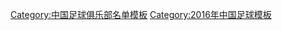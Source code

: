 {{Football squad with groups
|name=2016年中甲分类名单上海申鑫
|bgcolor=#FFDD00
|bordercolor=#0040FF
|textcolor=#0040FF
|title=[[上海申鑫足球俱乐部|<span style="color:#0040FF">上海申鑫</span>]] — [[2016年中国足球甲级联赛|<span style="color:#0040FF">2016年</span>]][[中国足球甲级联赛|<span style="color:#0040FF">中甲联赛第 10 名</span>]]
|group1=全年参赛球员
|list1=<div>
{{Football squad2 player|no=1|name=[[张一诺]]}}
{{Football squad2 player|no=2|name=[[胡鸣飞]]}}
{{Football squad2 player|no=3|name=[[赵作峻]]}}
{{Football squad2 player|no=4|name=[[张毅峰]]}}
{{Football squad2 player|no=5|name=[[姜嘉俊]]}}
{{Football squad2 player|no=6|name=[[顾斌]]}}
{{Football squad2 player|no=8|name=[[刘亦超]]}}
{{Football squad2 player|no=9|name=[[季俊]]}}
{{Football squad2 player|no=10|name={{flagicon|BRA}} {{link-en|比罗比罗|Biro-Biro (footballer, born 1994)|-{zh-hans:比罗比罗;zh-hk:比路比路}-}}}}
{{Football squad2 player|no=11|name=[[柳超]]}}
{{Football squad2 player|no=12|name=[[孙凯]]}}
{{Football squad2 player|no=13|name=[[胡勇发]]}}
{{Football squad2 player|no=17|name=[[邹仲霆]]}}
{{Football squad2 player|no=18|name=[[叶重秋]]}}
{{Football squad2 player|no=19|name=[[贾天子]]}}
{{Football squad2 player|no=20|name=[[吴毅臻]]}}
{{Football squad2 player|no=22|name=[[林翔 (足球运动员)|林翔]]}}
{{Football squad2 player|no=23|name=[[段杰毅]]}}
{{Football squad2 player|no=24|name=[[张煜东]]}}
{{Football squad2 player|no=27|name={{flagicon|NGR}} [[丹尼·捷馬|-{zh-hans:丹尼尔;zh-hk:丹尼}-]]}}
{{Football squad2 player|no=28|name=[[孙一凡]]}}
{{Football squad2 player|no=29|name=[[黄威 (中国足球员)|黄威]]}}
</div>
|group2=夏季转入球员
|list2=<div>
{{Football squad2 player|no=30|name={{flagicon|BRA}} [[达维·罗德里格斯·德·赫苏斯|-{zh-hans:达维;zh-hk:達維}-]]}}
{{Football squad2 player|no=45|name=[[王成 (足球运动员)|王成]]}}
{{Football squad2 player|no=51|name=[[张文涛]]}}
{{Football squad2 player|no=52|name=[[陈伟 (1993年)|陈伟]]}}
{{Football squad2 player|no=54|name=[[谭福成]]}}
{{Football squad2 player|no=55|name=[[唐朝双]]}}
</div>
|group3=夏季转出球员
|list3=<div>
{{Football squad2 player|no=7|name=[[徐文]]}}
{{Football squad2 player|no=14|name={{flagicon|SRB}} {{link-en|尼古拉·米特洛维奇|Nikola Mitrović|-{zh-hans:米特洛维奇;zh-hk:米杜域}-}}}}
{{Football squad2 player|no=16|name=[[严嘉豪]]}}
{{Football squad2 player|no=21|name=[[刘峻楠]]}}
{{Football squad2 player|no=25|name=[[麦嘉键]]}}
{{Football squad2 player|no=26|name=[[张迅伟]]}}
</div>
|group4=主教练
|list4={{flagicon|KOR}} {{link-en|金相鎬|Kim Sang-ho (footballer)}}（至第 11 轮）；{{flagicon|ENG}} [[盖瑞·怀特]]
}}
<noinclude>
{{DEFAULTSORT:ShangHai ShenXin F.C. Squad 2016}}
[[Category:中国足球俱乐部名单模板]]
[[Category:2016年中国足球模板]]
</noinclude>